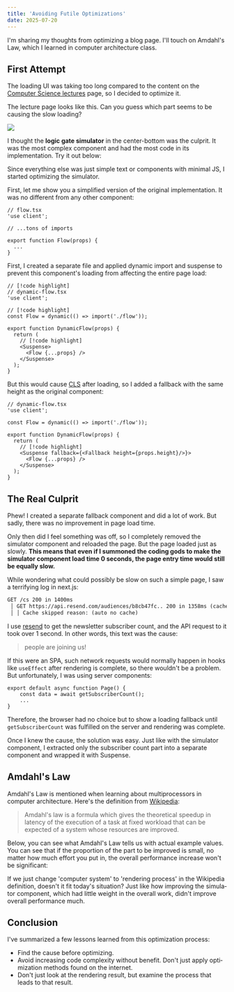 ```yaml
---
title: 'Avoiding Futile Optimizations'
date: 2025-07-20
---
```



I'm sharing my thoughts from optimizing a blog page. I'll touch on Amdahl's Law, which I learned in computer architecture class.

## First Attempt

The loading UI was taking too long compared to the content on the [Computer Science lectures](/cs) page, so I decided to optimize it.

The lecture page looks like this. Can you guess which part seems to be causing the slow loading?

![](@/content/ko/post/amdahl/assets/screenshot.png)

I thought the **logic gate simulator** in the center-bottom was the culprit. It was the most complex component and had the most code in its implementation. Try it out below:

<Flow id='/cs' initialJSON={not} height={250} hideNodeButtons client:load />

Since everything else was just simple text or components with minimal JS, I started optimizing the simulator.

First, let me show you a simplified version of the original implementation. It was no different from any other component:

```tsx
// flow.tsx
'use client';

// ...tons of imports

export function Flow(props) {
  ...
}
```

First, I created a separate file and applied dynamic import and suspense to prevent this component's loading from affecting the entire page load:

```tsx
// [!code highlight]
// dynamic-flow.tsx
'use client';

// [!code highlight]
const Flow = dynamic(() => import('./flow'));

export function DynamicFlow(props) {
  return (
    // [!code highlight]
    <Suspense>
      <Flow {...props} />
    </Suspense>
  );
}
```

But this would cause [CLS](https://web.dev/articles/cls) after loading, so I added a fallback with the same height as the original component:

```tsx
// dynamic-flow.tsx
'use client';

const Flow = dynamic(() => import('./flow'));

export function DynamicFlow(props) {
  return (
    // [!code highlight]
    <Suspense fallback={<Fallback height={props.height}/>}>
      <Flow {...props} />
    </Suspense>
  );
}
```

## The Real Culprit

Phew! I created a separate fallback component and did a lot of work. But sadly, there was no improvement in page load time.

Only then did I feel something was off, so I completely removed the simulator component and reloaded the page. But the page loaded just as slowly. **This means that even if I summoned the coding gods to make the simulator component load time 0 seconds, the page entry time would still be equally slow.**

While wondering what could possibly be slow on such a simple page, I saw a terrifying log in next.js:

```txt
GET /cs 200 in 1400ms
 │ GET https://api.resend.com/audiences/b8cb47fc.. 200 in 1358ms (cache skip)
 │ │ Cache skipped reason: (auto no cache)
```

I use <a href="https://resend.com">resend</a> to get the newsletter subscriber count, and the API request to it took over 1 second. In other words, this text was the cause:

<blockquote><SubscriberCount />people are joining us!</blockquote>

If this were an SPA, such network requests would normally happen in hooks like `useEffect` after rendering is complete, so there wouldn't be a problem. But unfortunately, I was using server components:

```tsx
export default async function Page() {
	const data = await getSubscriberCount();
	...
}
```

Therefore, the browser had no choice but to show a loading fallback until `getSubscriberCount` was fulfilled on the server and rendering was complete.

Once I knew the cause, the solution was easy. Just like with the simulator component, I extracted only the subscriber count part into a separate component and wrapped it with Suspense.

## Amdahl's Law

Amdahl's Law is mentioned when learning about multiprocessors in computer architecture. Here's the definition from [Wikipedia](https://en.wikipedia.org/wiki/Amdahl%27s_law):

> Amdahl's law is a formula which gives the theoretical speedup in latency of the execution of a task at fixed workload that can be expected of a system whose resources are improved.

Below, you can see what Amdahl's Law tells us with actual example values. You can see that if the proportion of the part to be improved is small, no matter how much effort you put in, the overall performance increase won't be significant:

<AmdahlLawExample client:load lang="en" />

If we just change 'computer system' to 'rendering process' in the Wikipedia definition, doesn't it fit today's situation? Just like how improving the simulator component, which had little weight in the overall work, didn't improve overall performance much.

## Conclusion

I've summarized a few lessons learned from this optimization process:

- Find the cause before optimizing.
- Avoid increasing code complexity without benefit. Don't just apply optimization methods found on the internet.
- Don't just look at the rendering result, but examine the process that leads to that result.